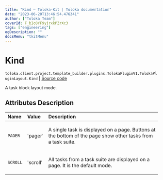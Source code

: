 ```yaml
---
title: "Kind — Toloka-Kit | Toloka documentation"
date: "2023-06-20T13:46:54.476341"
author: ["Toloka Team"]
coverId: F_bIcOYF9yjrxkPZrXc3
tags: ["engineering"]
ogDescription: ""
docsMenu: "tkitMenu"
---
```


# Kind

`toloka.client.project.template_builder.plugins.TolokaPluginV1.TolokaPluginLayout.Kind` | [Source code](https://github.com/Toloka/toloka-kit/blob/v1.2.0/src/client/project/template_builder/plugins.py#L189)

A task block layout mode.

## Attributes Description

| Name | Value | Description |
| :------| :-----------| :----------| 
`PAGER`|'pager'|<p>A single task is displayed on a page. Buttons at the bottom of the page show other tasks from a task suite.</p>
`SCROLL`|'scroll'|<p>All tasks from a task suite are displayed on a page. It is the default mode.</p>